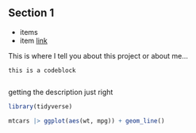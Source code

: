 
## Section 1

- items
- item [link](https://example.com)

This is where I tell you about this project or about me...

```
this is a codeblock
```

```r

```

getting the description just right
```r
library(tidyverse)

mtcars |> ggplot(aes(wt, mpg)) + geom_line()
```


```r

```